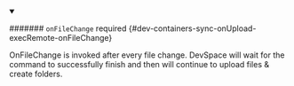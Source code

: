 


<details className="config-field" data-expandable="true" open>
<summary>

####### `onFileChange` <span className="config-field-required" data-required="false">required</span> <span className="config-field-type"></span> <span className="config-field-default"></span> <span className="config-field-enum"></span> {#dev-containers-sync-onUpload-execRemote-onFileChange}

OnFileChange is invoked after every file change. DevSpace will wait for the command to successfully finish and then will continue to upload files & create folders.

</summary>

<PartialOnFileChangereference />


</details>

